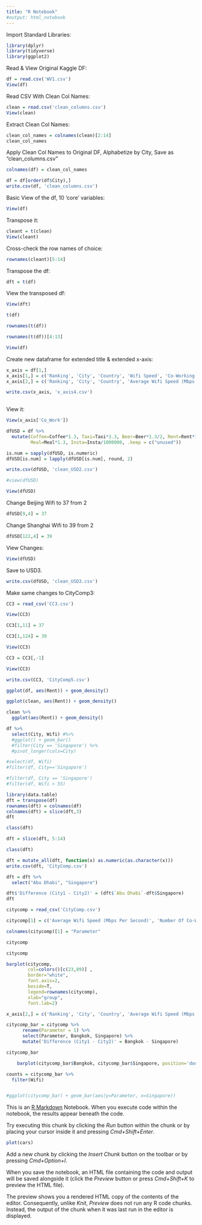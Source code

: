 ```yaml
---
title: "R Notebook"
#output: html_notebook
---
```


Import Standard Libraries:
```r
library(dplyr)
library(tidyverse)
library(ggplot2)
```

Read & View Original Kaggle DF: 
```r
df = read.csv('WV1.csv')
View(df)
```

Read CSV With Clean Col Names: 
```r
clean = read.csv('clean_columns.csv')
View(clean)
```

Extract Clean Col Names:
```r
clean_col_names = colnames(clean)[2:14]
clean_col_names
```

Apply Clean Col Names to Original DF, Alphabetize by City, Save as "clean_columns.csv"
```r
colnames(df) = clean_col_names

df = df[order(df$City),]
write.csv(df, 'clean_columns.csv')
```

Basic View of the df, 10 'core' variables: 
```r
View(df)
```

Transpose it:
```r
cleant = t(clean)
View(cleant)
```

Cross-check the row names of choice: 
```r
rownames(cleant)[5:14]
```

Transpose the df:
```r
dft = t(df)
```

View the transposed df: 
```r
View(dft)
```

```r
t(df)
```

```r
rownames(t(df))
```

```r
rownames(t(df))[4:13]
```

```r
View(df)
```

Create new dataframe for extended title & extended x-axis:
```r

x_axis = df[1,]
x_axis[1,] = c('Ranking', 'City', 'Country', 'Wifi Speed', 'Co-Working Spaces', 'Coffee', 'Taxi', 'Beer', 'Studio Rentals', 'Meals At Local Restaurant', 'Sunshine Hours', 'Attractions On Tripadvisor', 'Instagramability')
x_axis[2,] = c('Ranking', 'City', 'Country', 'Average Wifi Speed (Mbps Per Second)', 'Number Of Co-Working Spaces', 'Average Price Per Cup (US$)', 'Average Fare Per Km (US$)', 'Average Price Per Glass (US$)', 'Average 1 BR Rental For 1 Month (US$)', 'Average Price Per Meal (US$)', 'Average Annual Hours', 'Number Of Attractions', 'Number Of Photos with # (in Millions)')

write.csv(x_axis, 'x_axis4.csv')
  
```

View it:
```r
View(x_axis['Co_Work'])
```

```r
dfUSD = df %>%
  mutate(Coffee=Coffee*1.3, Taxi=Taxi*1.3, Beer=Beer*1.3/2, Rent=Rent*1.3, 
         Meal=Meal*1.3, Insta=Insta/1000000, .keep = c("unused"))

is.num = sapply(dfUSD, is.numeric)
dfUSD[is.num] = lapply(dfUSD[is.num], round, 2)

write.csv(dfUSD, 'clean_USD2.csv')

#view(dfUSD)

```

```r
View(dfUSD)
```

Change Beijing Wifi to 37 from 2
```r
dfUSD[9,4] = 37
```

Change Shanghai Wifi to 39 from 2
```r
dfUSD[122,4] = 39
```

View Changes:
```r
View(dfUSD)
```

Save to USD3. 
```r
write.csv(dfUSD, 'clean_USD3.csv')
```

Make same changes to CityComp3:
```r
CC3 = read_csv('CC3.csv')
```

```r
View(CC3)
```

```r
CC3[1,11] = 37
```

```r
CC3[1,124] = 39
```

```r
View(CC3)
```

```r
CC3 = CC3[,-1]
```

```r
View(CC3)
```

```r
write.csv(CC3, 'CityComp5.csv')
```




```r
ggplot(df, aes(Rent)) + geom_density()
```
```r
ggplot(clean, aes(Rent)) + geom_density()
```

```r
clean %>%
  ggplot(aes(Rent)) + geom_density()
```



```r
df %>%
  select(City, Wifi) #%>%
  #ggplot() + geom_bar()
  #filter(City == 'Singapore') %>%
  #pivot_longer(cols=City)

#select(df, Wifi)
#filter(df, City=='Singapore')
```

```r
#filter(df, City == 'Singapore')
#filter(df, Wifi > 55)
```


```r
library(data.table)
dft = transpose(df)
rownames(dft) = colnames(df)
colnames(dft) = slice(dft,3)
dft
```

```r
class(dft)
```

```r
dft = slice(dft, 5:14)
```


```r
class(dft)
```

```r
dft = mutate_all(dft, function(x) as.numeric(as.character(x)))
write.csv(dft, 'CityComp.csv')

```


```r
dft = dft %>%
  select("Abu Dhabi", "Singapore") 

```

```r
dft$'Difference (City1 - City2)' = (dft$`Abu Dhabi`-dft$Singapore)
dft
```

```r
citycomp = read_csv('CityComp.csv')
```


```r
citycomp[1] = c('Average Wifi Speed (Mbps Per Second)', 'Number Of Co-Working Spaces', 'Coffee: Average Price Per Cup (US$)', 'Taxi: Average Fare Per Km (US$)', 'Beer: Average Price Per Glass (US$)', 'Average 1 BR Rental For 1 Month (US$)', 'Local Restaurant: Average Price Per Meal (US$)', 'Sunshine: Average Annual Hours', 'Tripadvisor: Number Of Attractions', 'Instagram: Number Of Photos with # (in Millions)')
```


```r
colnames(citycomp)[1] = "Parameter"
```


```r
citycomp
```

```r
citycomp
```



```r
barplot(citycomp, 
        col=colors()[c(23,89)] , 
        border="white", 
        font.axis=2, 
        beside=T, 
        legend=rownames(citycomp), 
        xlab="group", 
        font.lab=2)
```





```r
x_axis[2,] = c('Ranking', 'City', 'Country', 'Average Wifi Speed (Mbps Per Second)', 'Number Of Co-Working Spaces', 'Average Price Per Cup (US$)', 'Average Fare Per Km (US$)', 'Average Price Per Glass (US$)', 'Average 1 BR Rental For 1 Month (US$)', 'Average Price Per Meal (US$)', 'Average Annual Hours', 'Number Of Attractions', 'Number Of Photos with # (in Millions)')
```


```r
citycomp_bar = citycomp %>%
      rename(Parameter = 1) %>%
      select(Parameter, Bangkok, Singapore) %>%
      mutate('Difference (City1 - City2)' = Bangkok - Singapore) 

citycomp_bar
```

```r
    barplot(citycomp_bar$Bangkok, citycomp_bar$Singapore, position='dodge')
```

```r

counts = citycomp_bar %>%
  filter(Wifi) 


#ggplot(citycomp_bar) + geom_bar(aes(y=Parameter, x=Singapore))
```






This is an [R Markdown](http://rmarkdown.rstudio.com) Notebook. When you execute code within the notebook, the results appear beneath the code. 

Try executing this chunk by clicking the *Run* button within the chunk or by placing your cursor inside it and pressing *Cmd+Shift+Enter*. 

```r
plot(cars)
```

Add a new chunk by clicking the *Insert Chunk* button on the toolbar or by pressing *Cmd+Option+I*.

When you save the notebook, an HTML file containing the code and output will be saved alongside it (click the *Preview* button or press *Cmd+Shift+K* to preview the HTML file). 

The preview shows you a rendered HTML copy of the contents of the editor. Consequently, unlike *Knit*, *Preview* does not run any R code chunks. Instead, the output of the chunk when it was last run in the editor is displayed.

